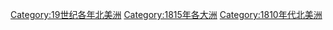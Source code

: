 {{Commonscat|1815 in North America}}
{{Year in continent category|1|8|1|5|北美洲|North America}}

[[Category:19世纪各年北美洲|Category:19世纪各年北美洲]]
[[Category:1815年各大洲|Category:1815年各大洲]]
[[Category:1810年代北美洲|Category:1810年代北美洲]]